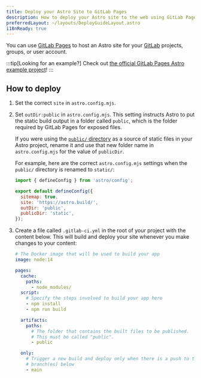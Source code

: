 ```yaml
---
title: Deploy your Astro Site to GitLab Pages
description: How to deploy your Astro site to the web using GitLab Pages.
preferredLayout: ~/layouts/DeployGuideLayout.astro
i18nReady: true
---
```


You can use [GitLab Pages](https://pages.gitlab.io/) to host an Astro site for your [GitLab](https://about.gitlab.com/) projects, groups, or user account.

:::tip[Looking for an example?]
Check out [the official GitLab Pages Astro example project](https://gitlab.com/pages/astro)!
:::

## How to deploy

1. Set the correct `site` in `astro.config.mjs`.
2. Set `outDir:public` in `astro.config.mjs`. This setting instructs Astro to put the static build output in a folder called `public`, which is the folder required by GitLab Pages for exposed files.

   If you were using the [`public/` directory](/en/core-concepts/project-structure/#public) as a source of static files in your Astro project, rename it and use that new folder name in `astro.config.mjs` for the value of `publicDir`.

   For example, here are the correct `astro.config.mjs` settings when the `public/` directory is renamed to `static/`:

   ```js
   import { defineConfig } from 'astro/config';
   
   export default defineConfig({
     sitemap: true,
     site: 'https://astro.build/',
     outDir: 'public',
     publicDir: 'static',
   });
   ```

3. Create a file called `.gitlab-ci.yml` in the root of your project with the content below. This will build and deploy your site whenever you make changes to your content:

   ```yaml
   # The Docker image that will be used to build your app
   image: node:14
   
   pages:
     cache:
       paths:
         - node_modules/
     script:
       # Specify the steps involved to build your app here
       - npm install
       - npm run build

     artifacts:
       paths:
         # The folder that contains the built files to be published.
         # This must be called "public".
         - public

     only:
       # Trigger a new build and deploy only when there is a push to the
       # branch(es) below
       - main
   ```
